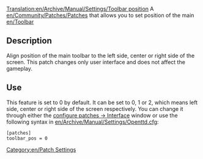[[Translation:en/Archive/Manual/Settings/Toolbar position]]
A [[en/Community/Patches/Patches]] that allows you to set position of the main [[en/Toolbar]]

== Description ==
Align position of the main toolbar to the left side, center or right side of the screen.
This patch changes only user interface and does not affect the gameplay.

== Use ==
This feature is set to 0 by default. It can be set to 0, 1 or 2, which means left side, center or right side of the screen respectively. You can change it through either the [[en/Archive/Manual/Settings/Configuring patches/Interface|configure patches -> Interface]] window or use the following syntax in [[en/Archive/Manual/Settings/Openttd.cfg]]:
<pre>[patches]
toolbar_pos = 0</pre>


[[Category:en/Patch Settings]]